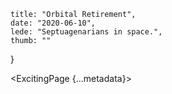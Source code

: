     title: "Orbital Retirement",
    date: "2020-06-10",
    lede: "Septuagenarians in space.",
    thumb: ""
}


<ExcitingPage {...metadata}>
</ExcitingPage>
